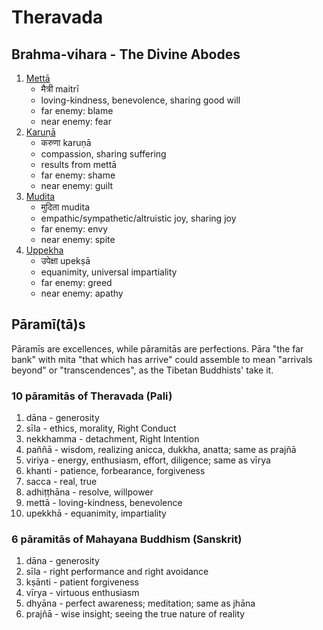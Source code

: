 # Theravada

## Brahma-vihara - The Divine Abodes

1. [Mettā](https://www.wikiwand.com/en/Mett%C4%81)
	- मैत्री maitrī
	- loving-kindness, benevolence, sharing good will
	- far enemy: blame
	- near enemy: fear
2. [Karuṇā](https://www.wikiwand.com/en/Karu%E1%B9%87%C4%81)
	- करुणा karuṇā
	- compassion, sharing suffering
	- results from mettā
	- far enemy: shame
	- near enemy: guilt
3. [Mudita](https://www.wikiwand.com/en/Mudita)
	- मुदिता mudita
	- empathic/sympathetic/altruistic joy, sharing joy
	- far enemy: envy
	- near enemy: spite
4. [Uppekha](https://www.wikiwand.com/en/Upekkha)
	- उपेक्षा upekṣā
	- equanimity, universal impartiality
	- far enemy: greed
	- near enemy: apathy

## Pāramī(tā)s

Pāramīs are excellences, while pāramitās are perfections. Pāra "the far bank" with mita "that which has arrive" could assemble to mean "arrivals beyond" or "transcendences", as the Tibetan Buddhists' take it.

### 10 pāramitās of Theravada (Pali)
1. dāna - generosity
2. sīla - ethics, morality, Right Conduct
3. nekkhamma - detachment, Right Intention
4. paññā - wisdom, realizing anicca, dukkha, anatta; same as prajñā
5. viriya - energy, enthusiasm, effort, diligence; same as vīrya
6. khanti - patience, forbearance, forgiveness
7. sacca - real, true
8. adhiṭṭhāna - resolve, willpower
9. mettā - loving-kindness, benevolence
10. upekkhā - equanimity, impartiality

### 6 pāramitās of Mahayana Buddhism (Sanskrit)
1. dāna - generosity
2. sīla - right performance and right avoidance
3. kṣānti - patient forgiveness
4. vīrya - virtuous enthusiasm
5. dhyāna - perfect awareness; meditation; same as jhāna
6. prajñā - wise insight; seeing the true nature of reality